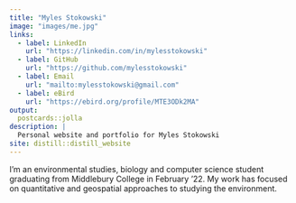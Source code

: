 ```yaml
---
title: "Myles Stokowski"
image: "images/me.jpg"
links:
  - label: LinkedIn
    url: "https://linkedin.com/in/mylesstokowski"
  - label: GitHub
    url: "https://github.com/mylesstokowski"
  - label: Email
    url: "mailto:mylesstokowski@gmail.com"
  - label: eBird
    url: "https://ebird.org/profile/MTE3ODk2MA"
output:
  postcards::jolla
description: |
  Personal website and portfolio for Myles Stokowski
site: distill::distill_website
---
```


I'm an environmental studies, biology and computer science student graduating from Middlebury College in February '22. My work has focused on quantitative and geospatial approaches to studying the environment.

